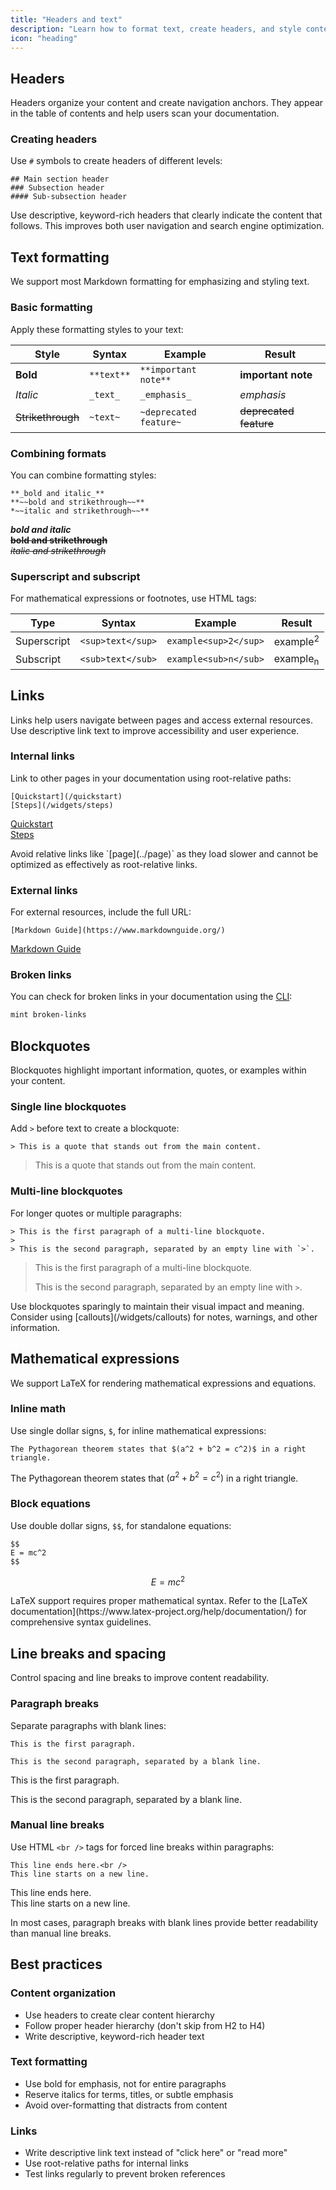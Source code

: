 ```yaml
---
title: "Headers and text"
description: "Learn how to format text, create headers, and style content"
icon: "heading"
---
```


## Headers

Headers organize your content and create navigation anchors. They appear in the table of contents and help users scan your documentation.

### Creating headers

Use `#` symbols to create headers of different levels:

```mdx
## Main section header
### Subsection header
#### Sub-subsection header
```

<Tip>
  Use descriptive, keyword-rich headers that clearly indicate the content that follows. This improves both user navigation and search engine optimization.
</Tip>

## Text formatting

We support most Markdown formatting for emphasizing and styling text.

### Basic formatting

Apply these formatting styles to your text:

| Style | Syntax | Example | Result |
|-------|--------|---------|--------|
| **Bold** | `**text**` | `**important note**` | **important note** |
| *Italic* | `_text_` | `_emphasis_` | *emphasis* |
| ~~Strikethrough~~ | `~text~` | `~deprecated feature~` | ~~deprecated feature~~ |

### Combining formats

You can combine formatting styles:

```mdx
**_bold and italic_**
**~~bold and strikethrough~~**
*~~italic and strikethrough~~**
```

**_bold and italic_**<br />
**~~bold and strikethrough~~**<br />
*~~italic and strikethrough~~*

### Superscript and subscript

For mathematical expressions or footnotes, use HTML tags:

| Type | Syntax | Example | Result |
|------|--------|---------|--------|
| Superscript | `<sup>text</sup>` | `example<sup>2</sup>` | example<sup>2</sup> |
| Subscript | `<sub>text</sub>` | `example<sub>n</sub>` | example<sub>n</sub> |

## Links

Links help users navigate between pages and access external resources. Use descriptive link text to improve accessibility and user experience.

### Internal links

Link to other pages in your documentation using root-relative paths:

```mdx
[Quickstart](/quickstart)
[Steps](/widgets/steps)
```

[Quickstart](/quickstart)<br />
[Steps](/widgets/steps)

<Note>
  Avoid relative links like `[page](../page)` as they load slower and cannot be optimized as effectively as root-relative links.
</Note>

### External links

For external resources, include the full URL:

```mdx
[Markdown Guide](https://www.markdownguide.org/)
```

[Markdown Guide](https://www.markdownguide.org/)

### Broken links

You can check for broken links in your documentation using the [CLI](/installation):

```bash
mint broken-links
```

## Blockquotes

Blockquotes highlight important information, quotes, or examples within your content.

### Single line blockquotes

Add `>` before text to create a blockquote:

```mdx
> This is a quote that stands out from the main content.
```

> This is a quote that stands out from the main content.

### Multi-line blockquotes

For longer quotes or multiple paragraphs:

```mdx
> This is the first paragraph of a multi-line blockquote.
>
> This is the second paragraph, separated by an empty line with `>`.
```

> This is the first paragraph of a multi-line blockquote.
>
> This is the second paragraph, separated by an empty line with `>`.

<Tip>
  Use blockquotes sparingly to maintain their visual impact and meaning. Consider using [callouts](/widgets/callouts) for notes, warnings, and other information.
</Tip>

## Mathematical expressions

We support LaTeX for rendering mathematical expressions and equations.

### Inline math

Use single dollar signs, `$`, for inline mathematical expressions:

```mdx
The Pythagorean theorem states that $(a^2 + b^2 = c^2)$ in a right triangle.
```

The Pythagorean theorem states that $(a^2 + b^2 = c^2)$ in a right triangle.

### Block equations

Use double dollar signs, `$$`, for standalone equations:

```mdx
$$
E = mc^2
$$
```

$$
E = mc^2
$$

<Info>
  LaTeX support requires proper mathematical syntax. Refer to the [LaTeX documentation](https://www.latex-project.org/help/documentation/) for comprehensive syntax guidelines.
</Info>

## Line breaks and spacing

Control spacing and line breaks to improve content readability.

### Paragraph breaks

Separate paragraphs with blank lines:

```mdx
This is the first paragraph.

This is the second paragraph, separated by a blank line.
```

This is the first paragraph.

This is the second paragraph, separated by a blank line.

### Manual line breaks

Use HTML `<br />` tags for forced line breaks within paragraphs:

```mdx
This line ends here.<br />
This line starts on a new line.
```

This line ends here.<br />
This line starts on a new line.

<Tip>
  In most cases, paragraph breaks with blank lines provide better readability than manual line breaks.
</Tip>

## Best practices

### Content organization
- Use headers to create clear content hierarchy
- Follow proper header hierarchy (don't skip from H2 to H4)
- Write descriptive, keyword-rich header text

### Text formatting
- Use bold for emphasis, not for entire paragraphs
- Reserve italics for terms, titles, or subtle emphasis
- Avoid over-formatting that distracts from content

### Links
- Write descriptive link text instead of "click here" or "read more"
- Use root-relative paths for internal links
- Test links regularly to prevent broken references
